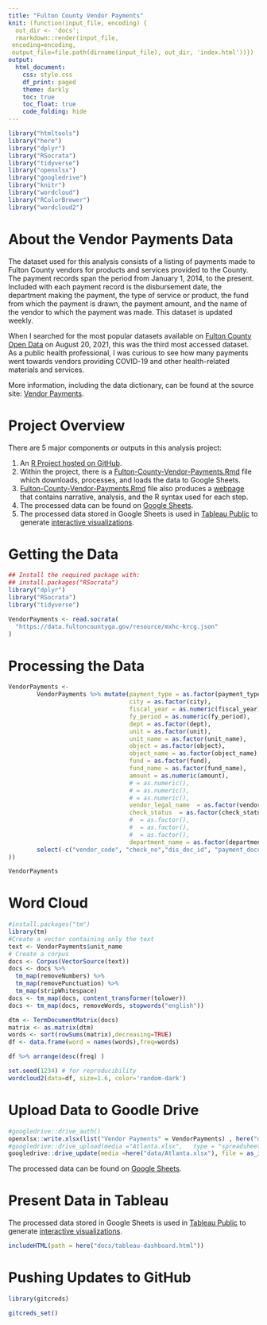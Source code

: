 ```yaml
---
title: "Fulton County Vendor Payments"
knit: (function(input_file, encoding) {
  out_dir <- 'docs';
  rmarkdown::render(input_file,
 encoding=encoding,
 output_file=file.path(dirname(input_file), out_dir, 'index.html'))})
output:
  html_document:
    css: style.css
    df_print: paged
    theme: darkly
    toc: true
    toc_float: true
    code_folding: hide
---
```




```r
library("htmltools")
library("here")
library("dplyr")
library("RSocrata")
library("tidyverse")
library("openxlsx") 
library("googledrive")
library("knitr")
library("wordcloud")
library("RColorBrewer")
library("wordcloud2")
```

# About the Vendor Payments Data

The dataset used for this analysis consists of a listing of payments made to Fulton County vendors for products and services provided to the County. The payment records span the period from January 1, 2014, to the present. Included with each payment record is the disbursement date, the department making the payment, the type of service or product, the fund from which the payment is drawn, the payment amount, and the name of the vendor to which the payment was made. This dataset is updated weekly. 

When I searched for the most popular datasets available on [Fulton County Open Data](https://data.fultoncountyga.gov/) on August 20, 2021, this was the third most accessed dataset. As a public health professional, I was curious to see how many payments went towards vendors providing COVID-19 and other health-related materials and services.  

More information, including the data dictionary, can be found at the source site: [Vendor Payments](https://data.fultoncountyga.gov/Tax-Finance/Vendor-Payments/mxhc-krcg). 

# Project Overview

There are 5 major components or outputs in this analysis project: 

1. An [R Project hosted on GitHub](https://github.com/drevanzyl/Fulton-County-Vendor-Payments). 
2. Within the project, there is a [Fulton-County-Vendor-Payments.Rmd](https://github.com/drevanzyl/Fulton-County-Vendor-Payments/blob/main/Fulton-County-Vendor-Payments.Rmd) file which downloads, processes, and loads the data to Google Sheets.  
3. [Fulton-County-Vendor-Payments.Rmd](https://github.com/drevanzyl/Fulton-County-Vendor-Payments/blob/main/Fulton-County-Vendor-Payments.Rmd) file also produces a [webpage](https://drevanzyl.github.io/Fulton-County-Vendor-Payments/index.html) that contains narrative, analysis, and the R syntax used for each step. 
4. The processed data can be found on [Google Sheets](https://docs.google.com/spreadsheets/d/1yVUKyYIfw6-2f6HfHImNtVORrBTnuIuCpZRDrNCYaI8/edit#gid=1167279414).
5. The processed data stored in Google Sheets is used in [Tableau Public](https://public.tableau.com/s/) to generate [interactive visualizations](https://public.tableau.com/app/profile/andr.van.zyl/viz/Atlanta_16292337333820/About). 


# Getting the Data

```r
## Install the required package with:
## install.packages("RSocrata")
library("dplyr")
library("RSocrata")
library("tidyverse")

VendorPayments <- read.socrata(
  "https://data.fultoncountyga.gov/resource/mxhc-krcg.json"
)
```


# Processing the Data


```r
VendorPayments <-
        VendorPayments %>% mutate(payment_type = as.factor(payment_type),
                                  city = as.factor(city),
                                  fiscal_year = as.numeric(fiscal_year),
                                  fy_period = as.numeric(fy_period),
                                  dept = as.factor(dept),
                                  unit = as.factor(unit),
                                  unit_name = as.factor(unit_name),
                                  object = as.factor(object),
                                  object_name = as.factor(object_name),
                                  fund = as.factor(fund),
                                  fund_name = as.factor(fund_name),
                                  amount = as.numeric(amount),
                                  # = as.numeric(),
                                  # = as.numeric(),
                                  # = as.numeric(),
                                  vendor_legal_name  = as.factor(vendor_legal_name),
                                  check_status  = as.factor(check_status),
                                  #  = as.factor(),
                                  #  = as.factor(),
                                  #  = as.factor(),
                                  department_name = as.factor(department_name)) %>%
        select(-c("vendor_code", "check_no","dis_doc_id", "payment_document", "vendor_invoice_no", "dept", "unit", "fiscal_year", "fy_period", "object", "fund", "vendor_invoice_date", "payment_type", "disb_week", "vendor_invoice_week", "check_clearance_or_cancel_date", "check_cc_week",	"city"
))

VendorPayments
```



# Word Cloud

```r
#install.packages("tm")
library(tm)
#Create a vector containing only the text
text <- VendorPayments$unit_name
# Create a corpus  
docs <- Corpus(VectorSource(text))
docs <- docs %>%
  tm_map(removeNumbers) %>%
  tm_map(removePunctuation) %>%
  tm_map(stripWhitespace)
docs <- tm_map(docs, content_transformer(tolower))
docs <- tm_map(docs, removeWords, stopwords("english"))

dtm <- TermDocumentMatrix(docs) 
matrix <- as.matrix(dtm) 
words <- sort(rowSums(matrix),decreasing=TRUE) 
df <- data.frame(word = names(words),freq=words)

df %>% arrange(desc(freq) )


```


```r
set.seed(1234) # for reproducibility 
wordcloud2(data=df, size=1.6, color='random-dark')
```



# Upload Data to Goodle Drive

```r

#googledrive::drive_auth() 
openxlsx::write.xlsx(list("Vendor Payments" = VendorPayments) , here("data/Atlanta.xlsx"), overwrite = TRUE, asTable = TRUE, freezePane = c("firstRow"), colWidths = "auto", withFilter = TRUE) 
#googledrive::drive_upload(media ="Atlanta.xlsx",   type = "spreadsheet", overwrite = TRUE) 
googledrive::drive_update(media =here("data/Atlanta.xlsx"), file = as_id("1yVUKyYIfw6-2f6HfHImNtVORrBTnuIuCpZRDrNCYaI8"))
```


The processed data can be found on [Google Sheets](https://docs.google.com/spreadsheets/d/1yVUKyYIfw6-2f6HfHImNtVORrBTnuIuCpZRDrNCYaI8/edit#gid=1167279414).


# Present Data in Tableau

The processed data stored in Google Sheets is used in [Tableau Public](https://public.tableau.com/s/) to generate [interactive visualizations](https://public.tableau.com/app/profile/andr.van.zyl/viz/Atlanta_16292337333820/About). 

```r
includeHTML(path = here("docs/tableau-dashboard.html")) 
```

# Pushing Updates to GitHub

```r
library(gitcreds)

gitcreds_set()
```

